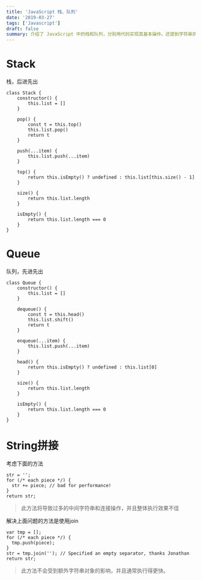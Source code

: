 ```yaml
---
title: 'JavaScript 栈、队列'
date: '2019-03-27'
tags: ['Javascript']
draft: false
summary: 介绍了 JavaScript 中的栈和队列，分别用代码实现其基本操作。还提到字符串拼接的常见问题及使用 join 方法解决，join 方法避免了过多中间字符串和连接操作，执行更快。 
---
```


# Stack
栈，后进先出
```
class Stack {
    constructor() {
        this.list = []
    }

    pop() {
        const t = this.top()
        this.list.pop()
        return t
    }

    push(...item) {
        this.list.push(...item)
    }

    top() {
        return this.isEmpty() ? undefined : this.list[this.size() - 1]
    }

    size() {
        return this.list.length
    }

    isEmpty() {
        return this.list.length === 0
    }
}
```

# Queue
队列，先进先出
```
class Queue {
    constructor() {
        this.list = []
    }

    dequeue() {
        const t = this.head()
        this.list.shift()
        return t
    }

    enqueue(...item) {
        this.list.push(...item)
    }

    head() {
        return this.isEmpty() ? undefined : this.list[0]
    }

    size() {
        return this.list.length
    }

    isEmpty() {
        return this.list.length === 0
    }
}
```

# String拼接
考虑下面的方法
```
str = '';
for (/* each piece */) {
  str += piece; // bad for performance!
}
return str;
```
> 此方法将导致过多的中间字符串和连接操作，并且整体执行效果不佳

解决上面问题的方法是使用join
```
var tmp = [];
for (/* each piece */) {
  tmp.push(piece);
}
str = tmp.join(''); // Specified an empty separator, thanks Jonathan
return str;
```
> 此方法不会受到额外字符串对象的影响，并且通常执行得更快。
